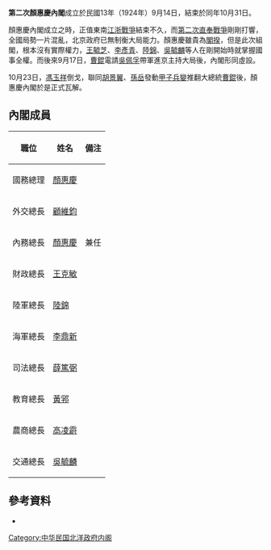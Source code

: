 '''第二次顏惠慶內閣'''成立於民國13年（1924年）9月14日，結束於同年10月31日。

顏惠慶內閣成立之時，正值東南[[江浙戰爭|江浙戰爭]]結束不久，而[[第二次直奉戰爭|第二次直奉戰爭]]剛剛打響，全國局勢一片混亂，北京政府已無制衡大局能力。顏惠慶雖貴為[[閣揆|閣揆]]，但是此次組閣，根本沒有實際權力，[[王毓芝|王毓芝]]、[[李彥青|李彥青]]、[[陸錦|陸錦]]、[[吳毓麟|吳毓麟]]等人在剛開始時就掌握國事全權。而後來9月17日，[[曹錕|曹錕]]電請[[吳佩孚|吳佩孚]]帶軍進京主持大局後，內閣形同虛設。

10月23日，[[馮玉祥|馮玉祥]]倒戈，聯同[[胡景翼|胡景翼]]、[[孫岳|孫岳]]發動[[甲子兵變|甲子兵變]]推翻大總統[[曹錕|曹錕]]後，顏惠慶內閣於是正式瓦解。

==內閣成員==
{| class="wikitable" border="1" cellspacing="0" cellpadding="1"
|-
! style="white-space:nowrap" |職位!!姓名!!備注
|-
!國務總理
|[[顏惠慶|顏惠慶]]||
|-
!外交總長
|[[顧維鈞|顧維鈞]]||
|-
!內務總長
|[[顏惠慶|顏惠慶]]||兼任
|-
!財政總長
|[[王克敏|王克敏]]||
|-
!陸軍總長
|[[陸錦|陸錦]]||
|-
!海軍總長
|[[李鼎新|李鼎新]]||
|-
!司法總長
|[[薛篤弼|薛篤弼]]||
|-
!教育總長
|[[黃郛|黃郛]]||
|-
!農商總長
|[[高凌霨|高凌霨]]||
|-
!交通總長
|[[吳毓麟|吳毓麟]]||
|}

==參考資料==
*{{cite book |author=謝彬 |authorlink= |coauthors= |title=民國政黨史 |year=1924年 |publisher=上海學術研究會叢書部 |location= |isbn=978-7-101-05531-3 }}

{{北洋時期內閣|顧維鈞臨時內閣|第二次顏惠慶內閣|1924年9月14日－1924年10月31日|黃郛攝政內閣}}

{{DEFAULTSORT:Yen Hui-ching2}}
[[Category:中华民国北洋政府内阁|Category:中华民国北洋政府内阁]]